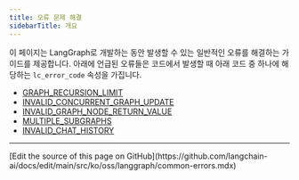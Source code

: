 ```yaml
---
title: 오류 문제 해결
sidebarTitle: 개요
---
```



<AlphaCallout />

이 페이지는 LangGraph로 개발하는 동안 발생할 수 있는 일반적인 오류를 해결하는 가이드를 제공합니다.
아래에 언급된 오류들은 코드에서 발생할 때 아래 코드 중 하나에 해당하는 `lc_error_code` 속성을 가집니다.

* [GRAPH_RECURSION_LIMIT](/ko/oss/langgraph/GRAPH_RECURSION_LIMIT)
* [INVALID_CONCURRENT_GRAPH_UPDATE](/ko/oss/langgraph/INVALID_CONCURRENT_GRAPH_UPDATE)
* [INVALID_GRAPH_NODE_RETURN_VALUE](/ko/oss/langgraph/INVALID_GRAPH_NODE_RETURN_VALUE)
* [MULTIPLE_SUBGRAPHS](/ko/oss/langgraph/MULTIPLE_SUBGRAPHS)
* [INVALID_CHAT_HISTORY](/ko/oss/langgraph/INVALID_CHAT_HISTORY)

---

<Callout icon="pen-to-square" iconType="regular">
  [Edit the source of this page on GitHub](https://github.com/langchain-ai/docs/edit/main/src/ko/oss/langgraph/common-errors.mdx)
</Callout>
